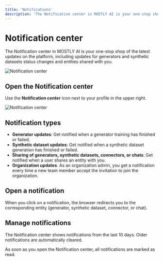 ```yaml
---
title: 'Notifications'
description: 'The Notification center in MOSTLY AI is your one-stop shop of the latest updates on the platform, including updates for generators and synthetic datasets status changes and entities shared with you.'
---
```



# Notification center

The Notification center in MOSTLY AI is your one-stop shop of the latest updates on the platform, including updates for generators and synthetic datasets status changes and entities shared with you.

<Image
    src="/docimages/notifications/new-notification-center.webp"
    alt="Notification center"
    width={800}
    height={400}
/>

## Open the Notification center

Use the **Notification center** icon next to your profile in the upper right.

<Image
    src="/icons/mostly-ai/notification-center.svg"
    alt="Notification center"
    width={30}
    height={30}
/>

## Notification types

* **Generator updates**: Get notified when a generator training has finished or failed.
* **Synthetic dataset updates**: Get notified when a synthetic dataset generation has finished or failed.
* **Sharing of generators, synthetic datasets, connectors, or chats**: Get notified when a user shares an entity with you.
* **Organization updates**. As an organization admin, you get a notification every time a new team member accept the invitation to join the organization.

## Open a notification

When you click on a notification, the browser redirects you to the corresponding entity (generator, synthetic dataset, connector, or chat).

## Manage notifications

The Notification center shows notifications from the last 10 days. Older notifications are automatically cleared.

As soon as you open the Notification center, all notifications are marked as read.
